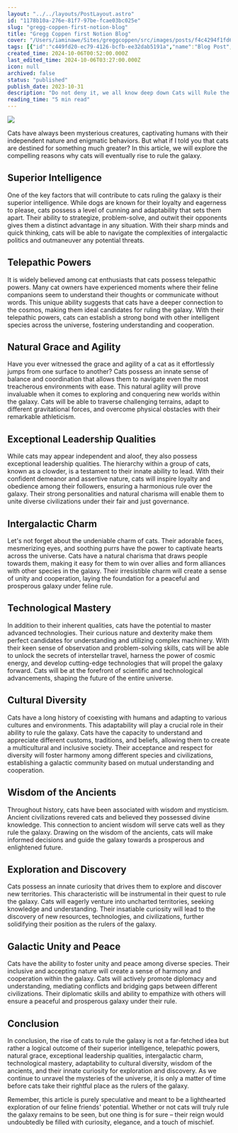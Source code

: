 ```yaml
---
layout: "../../layouts/PostLayout.astro"
id: "1178b10a-276e-81f7-97be-fcae03bc025e"
slug: "gregg-coppen-first-notion-blog"
title: "Gregg Coppen first Notion Blog"
cover: "/Users/iaminawe/Sites/greggcoppen/src/images/posts/f4c4294f1fd6706a8a7274d3cacc51c945829807abd152279c62631bc2d413c7-cover.jpg"
tags: [{"id":"c449fd20-ec79-4126-bcfb-ee32dab5191a","name":"Blog Post","color":"orange"},{"id":"1b62fd6c-47e3-4dea-86c2-aa4b4bdef994","name":"Space","color":"gray"},{"id":"a57abb87-82e2-4450-a80e-0e1b2a566cf9","name":"Cats","color":"purple"}]
created_time: 2024-10-06T00:52:00.000Z
last_edited_time: 2024-10-06T03:27:00.000Z
icon: null
archived: false
status: "published"
publish_date: 2023-10-31
description: "Do not deny it, we all know deep down Cats will Rule the Galaxy. They have superior intelligence, telepathic powers, and natural grace and ability. "
reading_time: "5 min read"
---
```




<Image src="/images/posts/b3eb377019a8e15771f1af715fe9d62016ee847b032c91d6317ab51b2770ab33.gif" />


Cats have always been mysterious creatures, captivating humans with their independent nature and enigmatic behaviors. But what if I told you that cats are destined for something much greater? In this article, we will explore the compelling reasons why cats will eventually rise to rule the galaxy.


## Superior Intelligence


One of the key factors that will contribute to cats ruling the galaxy is their superior intelligence. While dogs are known for their loyalty and eagerness to please, cats possess a level of cunning and adaptability that sets them apart. Their ability to strategize, problem-solve, and outwit their opponents gives them a distinct advantage in any situation. With their sharp minds and quick thinking, cats will be able to navigate the complexities of intergalactic politics and outmaneuver any potential threats.


## Telepathic Powers


It is widely believed among cat enthusiasts that cats possess telepathic powers. Many cat owners have experienced moments where their feline companions seem to understand their thoughts or communicate without words. This unique ability suggests that cats have a deeper connection to the cosmos, making them ideal candidates for ruling the galaxy. With their telepathic powers, cats can establish a strong bond with other intelligent species across the universe, fostering understanding and cooperation.


## Natural Grace and Agility


Have you ever witnessed the grace and agility of a cat as it effortlessly jumps from one surface to another? Cats possess an innate sense of balance and coordination that allows them to navigate even the most treacherous environments with ease. This natural agility will prove invaluable when it comes to exploring and conquering new worlds within the galaxy. Cats will be able to traverse challenging terrains, adapt to different gravitational forces, and overcome physical obstacles with their remarkable athleticism.


## Exceptional Leadership Qualities


While cats may appear independent and aloof, they also possess exceptional leadership qualities. The hierarchy within a group of cats, known as a clowder, is a testament to their innate ability to lead. With their confident demeanor and assertive nature, cats will inspire loyalty and obedience among their followers, ensuring a harmonious rule over the galaxy. Their strong personalities and natural charisma will enable them to unite diverse civilizations under their fair and just governance.


## Intergalactic Charm


Let's not forget about the undeniable charm of cats. Their adorable faces, mesmerizing eyes, and soothing purrs have the power to captivate hearts across the universe. Cats have a natural charisma that draws people towards them, making it easy for them to win over allies and form alliances with other species in the galaxy. Their irresistible charm will create a sense of unity and cooperation, laying the foundation for a peaceful and prosperous galaxy under feline rule.


## Technological Mastery


In addition to their inherent qualities, cats have the potential to master advanced technologies. Their curious nature and dexterity make them perfect candidates for understanding and utilizing complex machinery. With their keen sense of observation and problem-solving skills, cats will be able to unlock the secrets of interstellar travel, harness the power of cosmic energy, and develop cutting-edge technologies that will propel the galaxy forward. Cats will be at the forefront of scientific and technological advancements, shaping the future of the entire universe.


## Cultural Diversity


Cats have a long history of coexisting with humans and adapting to various cultures and environments. This adaptability will play a crucial role in their ability to rule the galaxy. Cats have the capacity to understand and appreciate different customs, traditions, and beliefs, allowing them to create a multicultural and inclusive society. Their acceptance and respect for diversity will foster harmony among different species and civilizations, establishing a galactic community based on mutual understanding and cooperation.


## Wisdom of the Ancients


Throughout history, cats have been associated with wisdom and mysticism. Ancient civilizations revered cats and believed they possessed divine knowledge. This connection to ancient wisdom will serve cats well as they rule the galaxy. Drawing on the wisdom of the ancients, cats will make informed decisions and guide the galaxy towards a prosperous and enlightened future.


## Exploration and Discovery


Cats possess an innate curiosity that drives them to explore and discover new territories. This characteristic will be instrumental in their quest to rule the galaxy. Cats will eagerly venture into uncharted territories, seeking knowledge and understanding. Their insatiable curiosity will lead to the discovery of new resources, technologies, and civilizations, further solidifying their position as the rulers of the galaxy.


## Galactic Unity and Peace


Cats have the ability to foster unity and peace among diverse species. Their inclusive and accepting nature will create a sense of harmony and cooperation within the galaxy. Cats will actively promote diplomacy and understanding, mediating conflicts and bridging gaps between different civilizations. Their diplomatic skills and ability to empathize with others will ensure a peaceful and prosperous galaxy under their rule.


## Conclusion


In conclusion, the rise of cats to rule the galaxy is not a far-fetched idea but rather a logical outcome of their superior intelligence, telepathic powers, natural grace, exceptional leadership qualities, intergalactic charm, technological mastery, adaptability to cultural diversity, wisdom of the ancients, and their innate curiosity for exploration and discovery. As we continue to unravel the mysteries of the universe, it is only a matter of time before cats take their rightful place as the rulers of the galaxy.


Remember, this article is purely speculative and meant to be a lighthearted exploration of our feline friends' potential. Whether or not cats will truly rule the galaxy remains to be seen, but one thing is for sure – their reign would undoubtedly be filled with curiosity, elegance, and a touch of mischief.


